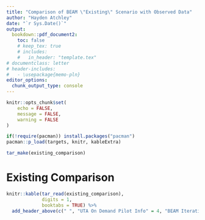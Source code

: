 ```yaml
---
title: "Comparison of BEAM \"Existing\" Scenario with Observed Data"
author: "Hayden Atchley"
date: "`r Sys.Date()`"
output:
  bookdown::pdf_document2:
    toc: false
    # keep_tex: true
    # includes:
    #   in_header: "template.tex"
# documentclass: letter
# header-includes:
#   - \usepackage{memo-pln}
editor_options: 
  chunk_output_type: console
---
```


<!-- render_book(config_file = "memos/_bookdown.yml", output_format = "bookdown::pdf_document2") -->

```r
knitr::opts_chunk$set(
	echo = FALSE,
	message = FALSE,
	warning = FALSE
)

if(!require(pacman)) install.packages("pacman")
pacman::p_load(targets, knitr, kableExtra)

tar_make(existing_comparison)
```

# Existing Comparison

```r
knitr::kable(tar_read(existing_comparison),
             digits = 1,
             booktabs = TRUE) %>%
  add_header_above(c(" ", "UTA On Demand Pilot Info" = 4, "BEAM Iteration (`Existing')" = 3))
```
